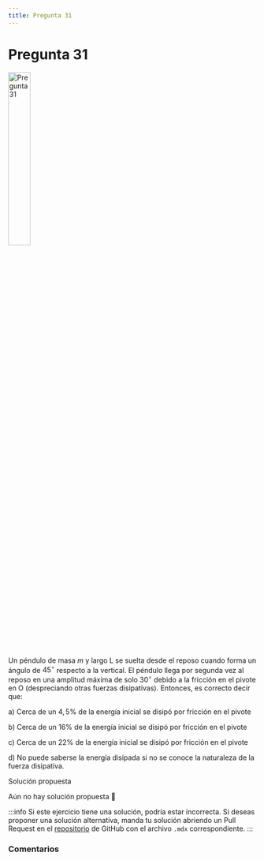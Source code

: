 ```yaml
---
title: Pregunta 31
---
```



# Pregunta 31

<Image
  src="science/dynamics/exercises/2016-2/p31/image.png"
  alt="Pregunta 31"
  width="30%"
/>

Un péndulo de masa $m$ y largo L se suelta desde el reposo cuando forma un ángulo de $45^{\circ}$ respecto a la vertical. El péndulo llega por segunda vez al reposo en una amplitud máxima de solo $30^{\circ}$ debido a la fricción en el pivote en O (despreciando otras fuerzas disipativas). Entonces, es correcto decir que:

a) Cerca de un $4,5 \%$ de la energía inicial se disipó por fricción en el pivote

b) Cerca de un $16 \%$ de la energía inicial se disipó por fricción en el pivote

c) Cerca de un $22 \%$ de la energía inicial se disipó por fricción en el pivote

d) No puede saberse la energía disipada si no se conoce la naturaleza de la fuerza disipativa.

<MDXDetails>
<summary>Solución propuesta</summary>

Aún no hay solución propuesta 🥲

:::info
Si este ejercicio tiene una solución, podría estar incorrecta. Si deseas proponer una solución alternativa, manda tu solución abriendo
un Pull Request en el [repositorio](https://github.com/crow-rojas/apuntes-fundamentals/pulls) de GitHub con el archivo
`.mdx` correspondiente.
:::

</MDXDetails>

### Comentarios

<Disqus
  url="https://crow-rojas.github.io/apuntes-fundamentals/docs/science/dynamics/exercises/2016-2/p31"
  identifier="docs/science/dynamics/exercises/2016-2/p31"
  title="2016-2 Dinámica - Pregunta 31"
/>
